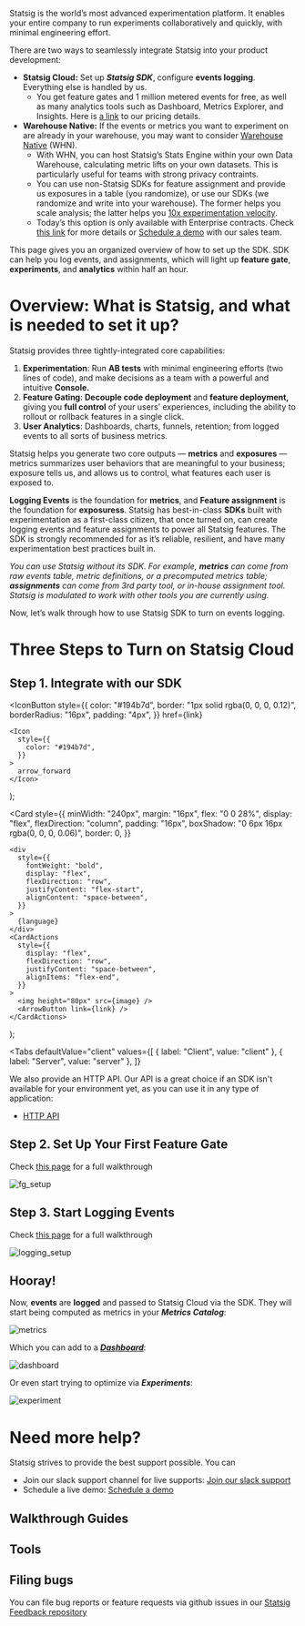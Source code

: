 


Statsig is the world’s most advanced experimentation platform. It enables your entire company to run experiments collaboratively and quickly, with minimal engineering effort.

There are two ways to seamlessly integrate Statsig into your product development:

- **Statsig Cloud:** Set up ***Statsig SDK***, configure **events logging**. Everything else is handled by us.
    - You get feature gates and 1 million metered events for free, as well as many analytics tools such as Dashboard, Metrics Explorer, and Insights. Here is [a link](https://www.statsig.com/pricing) to our pricing details.
- **Warehouse Native:** If the events or metrics you want to experiment on are already in your warehouse, you may want to consider [Warehouse Native](https://docs.statsig.com/statsig-warehouse-native/introduction) (WHN).
    - With WHN, you can host Statsig’s Stats Engine within your own Data Warehouse, calculating metric lifts on your own datasets. This is particularly useful for teams with strong privacy contraints.
    - You can use non-Statsig SDKs for feature assignment and provide us exposures in a table (you randomize), or use our SDKs (we randomize and write into your warehouse). The former helps you scale analysis; the latter helps you [10x experimentation velocity](https://www.statsig.com/blog/features-to-10x-experiment-velocity).
    - Today’s this option is only available with Enterprise contracts. Check [this link](https://docs.statsig.com/statsig-warehouse-native/introduction) for more details or [Schedule a demo](https://www.statsig.com/contact/demo) with our sales team.

This page gives you an organized overview of how to set up the SDK. SDK can help you log events, and assignments, which will light up **feature gate**, **experiments**, and **analytics** within half an hour.


# Overview: What is Statsig, and what is needed to set it up?

Statsig provides three tightly-integrated core capabilities:

1. **Experimentation**: Run **AB tests** with minimal engineering efforts (two lines of code), and make decisions as a team with a powerful and intuitive **Console.**
2. **Feature Gating**: **Decouple code deployment** and **feature deployment,** giving you **full control** of your users’ experiences, including the ability to rollout or rollback features in a single click.
3. **User Analytics**: Dashboards, charts, funnels, retention; from logged events to all sorts of business metrics.

Statsig helps you generate two core outputs — **metrics** and **exposures** — metrics summarizes user behaviors that are meaningful to your business; exposure tells us, and allows us to control, what features each user is exposed to.

**Logging Events** is the foundation for **metrics**, and **Feature assignment** is the foundation for **exposuress**. Statsig has best-in-class **SDKs** built with experimentation as a first-class citizen, that once turned on, can create logging events and feature assignments to power all Statsig features. The SDK is strongly recommended for as it’s reliable, resilient, and have many experimentation best practices built in.

*You can use Statsig without its SDK. For example, **metrics** can come from raw events table, metric definitions, or a precomputed metrics table; **assignments** can come from 3rd party tool, or in-house assignment tool. Statsig is modulated to work with other tools you are currently using.*

Now, let’s walk through how to use Statsig SDK to turn on events logging.

# Three Steps to Turn on Statsig Cloud

## Step 1. Integrate with our SDK
  <IconButton
    style={{
      color: "#194b7d",
      border: "1px solid rgba(0, 0, 0, 0.12)",
      borderRadius: "16px",
      padding: "4px",
    }}
    href={link}
  >
    <Icon
      style={{
        color: "#194b7d",
      }}
    >
      arrow_forward
    </Icon>
  </IconButton>
);

  <Card
    style={{
      minWidth: "240px",
      margin: "16px",
      flex: "0 0 28%",
      display: "flex",
      flexDirection: "column",
      padding: "16px",
      boxShadow: "0 6px 16px rgba(0, 0, 0, 0.06)",
      border: 0,
    }}
  >
    <div
      style={{
        fontWeight: "bold",
        display: "flex",
        flexDirection: "row",
        justifyContent: "flex-start",
        alignContent: "space-between",
      }}
    >
      {language}
    </div>
    <CardActions
      style={{
        display: "flex",
        flexDirection: "row",
        justifyContent: "space-between",
        alignItems: "flex-end",
      }}
    >
      <img height="80px" src={image} />
      <ArrowButton link={link} />
    </CardActions>
  </Card>
);

<Tabs
  defaultValue="client"
  values={[
    { label: "Client", value: "client" },
    { label: "Server", value: "server" },
  ]}
>
  <TabItem value="client">
    <div
      style={{
        display: "flex",
        flexWrap: "wrap",
      }}
    >
      <SDKCard
        language="Javascript"
        image="/img/sdk/sdk_js.png"
        link="/client/jsClientSDK"
      ></SDKCard>
      <SDKCard
        language="React"
        image="/img/sdk/sdk_react.png"
        link="/client/reactSDK"
      ></SDKCard>
      <SDKCard
        language="React Native"
        image="/img/sdk/sdk_rn.png"
        link="/client/reactNativeSDK"
      ></SDKCard>
      <SDKCard
        language="Expo"
        image="/img/sdk/sdk_expo.png"
        link="/client/reactNativeExpoSDK"
      ></SDKCard>
      <SDKCard
        language="iOS"
        image="/img/sdk/sdk_swift.png"
        link="/client/iosClientSDK"
      ></SDKCard>
      <SDKCard
        language="Android"
        image="/img/sdk/sdk_android.png"
        link="/client/androidClientSDK"
      ></SDKCard>
      <SDKCard
        language=".NET"
        image="/img/sdk/sdk_dotnet.png"
        link="/client/dotnetSDK"
      ></SDKCard>
    </div>
  </TabItem>
  <TabItem value="server">
    <div
      style={{
        display: "flex",
        flexWrap: "wrap",
      }}
    >
      <SDKCard
        language="Node js"
        image="/img/sdk/sdk_node.png"
        link="/server/nodejsServerSDK"
      ></SDKCard>
      <SDKCard
        language="Java/Kotlin"
        image="/img/sdk/sdk_java.png"
        link="/server/javaSdk"
      ></SDKCard>
      <SDKCard
        language="Ruby"
        image="/img/sdk/sdk_ruby.png"
        link="/server/rubySDK"
      ></SDKCard>
      <SDKCard
        language=".NET"
        image="/img/sdk/sdk_dotnet_server.png"
        link="/server/dotnetSDK"
      ></SDKCard>
      <SDKCard
        language="Go"
        image="/img/sdk/sdk_golang.png"
        link="/server/golangSDK"
      ></SDKCard>
      <SDKCard
        language="Python"
        image="https://github.com/statsig-io/docs/assets/139815787/a90b92ff-c053-43d5-8126-47e19835f003"
        link="/server/pythonSDK"
      ></SDKCard>
      <SDKCard
        language="C++"
        image="/img/sdk/sdk_cpp.png"
        link="/server/cppSDK"
      ></SDKCard>
    </div>
  </TabItem>
</Tabs>

We also provide an HTTP API. Our API is a great choice if an SDK isn't
available for your environment yet, as you can use it in any type of
application:

- [HTTP API](/http-api)
## Step 2. Set Up Your First Feature Gate

Check [this page](https://docs.statsig.com/guides/first-feature) for a full walkthrough

![fg_setup](https://github.com/statsig-io/docs/assets/139815787/4a320c20-c060-4dc2-a493-178f9e7855e9)

## Step 3. Start Logging Events

Check [this page](https://docs.statsig.com/guides/logging-events) for a full walkthrough

![logging_setup](https://github.com/statsig-io/docs/assets/139815787/219f2980-6bae-418d-896a-1305d5bb52c2)

## Hooray!

Now, **events** are **logged** and passed to Statsig Cloud via the SDK. They will start being computed as metrics in your ***Metrics Catalog***:

![metrics](https://github.com/statsig-io/docs/assets/139815787/f810a6e4-eca8-4ed4-be96-76f134f14397)

Which you can add to a [***Dashboard***](https://docs.statsig.com/metrics):

![dashboard](https://github.com/statsig-io/docs/assets/139815787/cd6b2f71-8ca0-4d77-8d7c-a2b081bbbc8e)

Or even start trying to optimize via ***Experiments***:

![experiment](https://github.com/statsig-io/docs/assets/139815787/cf61372a-9429-4594-936b-dfea825eacd9)

# Need more help?

Statsig strives to provide the best support possible. You can

- Join our slack support channel for live supports: <LogOnClick event="slack_click"> <a href="https://statsigcommunity.slack.com/archives/C01RAKM10TD">Join our slack support</a> </LogOnClick>
- Schedule a live demo: <LogOnClick event="demo_click"> <a href="https://www.statsig.com/contact/demo">Schedule a demo</a> </LogOnClick> 

## Walkthrough Guides

<div
  style={{
    display: "flex",
    flexWrap: "wrap",
  }}
>
  <OutlinedCard
    title="Your First Feature"
    icon="tune"
    description="Let's build a new feature with Feature Gates, targeting and rollout."
    link="/guides/first-feature"
  ></OutlinedCard>
  <OutlinedCard
    title="Your First A/B Test"
    icon="science"
    description="Running an A/B experiment should not be difficult. Let's set one up in minutes."
    link="/guides/abn-tests"
  ></OutlinedCard>
  <OutlinedCard
    title="Logging Events"
    icon="filter_list"
    description="Useful product metrics are computed from discrete events that you log.  Let's get started on logging events."
    link="/guides/logging-events"
  ></OutlinedCard>
  <OutlinedCard
    title="Your first Holdout"
    icon="flaky"
    description="Sometimes it helps to measure cumulative impact of a set of features.  Let's set up a Holdout to do that."
    link="/guides/first-holdout"
  ></OutlinedCard>
  <OutlinedCard
    title="Making Code Dynamic"
    icon="dynamic_form"
    description="You don't always have to ship new code for customizing your experience, or even shipping new features.  Let's learn about dynamic configs."
    link="/guides/first-dynamic-config"
  ></OutlinedCard>
  <OutlinedCard
    title="Statsig in Your Warehouse"
    icon="warehouse"
    description="You can calculate experiment results on existing data in your warehouse.  Let's explore Statsig Warehouse Native."
    link="/statsig-warehouse-native/introduction"
  ></OutlinedCard>
</div>

## Tools

<div
  style={{
    display: "flex",
    flexWrap: "wrap",
  }}
>
  <OutlinedCard
    title="Feature Gates"
    icon="tune"
    description="Control access to new functionality and automatically measure how it’s performing with an A/B test before you ship"
    link="/feature-flags"
  ></OutlinedCard>
  <OutlinedCard
    title="Dynamic Configs"
    icon="dns"
    description="Dynamically configure user experience with configuration parameters instead of hard-coded constants"
    link="/dynamic-config"
  ></OutlinedCard>
  <OutlinedCard
    title="Segments"
    icon="donut_small"
    description="Define a reusable set of rules to target a group of users"
    link="/segments"
  ></OutlinedCard>
  <OutlinedCard
    title="Experiments+"
    icon="science"
    description="Run sophisticated experiments with multiple variants (A/B/n tests) or mutual exclusion"
    link="/experiments-plus"
  ></OutlinedCard>
  <OutlinedCard
    title="Autotune"
    icon="model_training"
    description="Automatically optimize for a single metric by testing a number of variants"
    link="autotune"
  ></OutlinedCard>
  <OutlinedCard
    title="Metrics"
    icon="speed"
    description="View metrics automatically derived from all gate checks and events logged with Statsig"
    link="/metrics"
  ></OutlinedCard>
  <OutlinedCard
    title="Users"
    icon="people"
    description="View users exposed to all gate checks and events logged with Statsig"
    link="/users"
  ></OutlinedCard>
  <OutlinedCard
    title="Pulse"
    icon="assessment"
    description="View how your experiments impact your metrics"
    link="/pulse"
  ></OutlinedCard>
  <OutlinedCard
    title="Insights"
    icon="donut_small"
    description="View all experiments that have impacted a metric"
    link="/insights"
  ></OutlinedCard>
  <OutlinedCard
    title="Holdouts"
    icon="flaky"
    description="Measure the cumulative impact of all features shipped over a period of time"
    link="/holdouts"
  ></OutlinedCard>
</div>

## Filing bugs

You can file bug reports or feature requests via github issues in our <LogOnClick event="feedback_click"> <a href="https://github.com/statsig-io/statsig-feedback/issues">Statsig Feedback repository</a> </LogOnClick>
